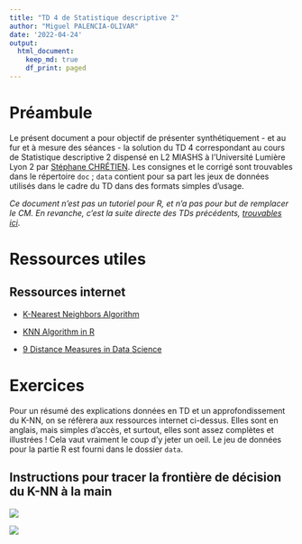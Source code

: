 ```yaml
---
title: "TD 4 de Statistique descriptive 2"
author: "Miguel PALENCIA-OLIVAR"
date: '2022-04-24'
output: 
  html_document:
    keep_md: true
    df_print: paged
---
```

# Préambule

Le présent document a pour objectif de présenter synthétiquement - et au fur et
à mesure des séances - la solution du TD 4 correspondant au cours de Statistique
descriptive 2 dispensé en L2 MIASHS à l'Université Lumière Lyon 2 par [Stéphane CHRÉTIEN](https://sites.google.com/site/stephanegchretien/enseignement/l2-miashs-statistiques-descriptives/l2-statistiques-descriptives-2-regression-et-classification). Les consignes et le corrigé sont trouvables dans le répertoire `doc` ; `data` contient pour sa part les jeux de données utilisés dans le cadre du TD dans des formats simples d'usage.

*Ce document n'est pas un tutoriel pour R, et n'a pas pour but de remplacer le CM. En revanche, c'est la suite directe des TDs précédents, [trouvables ici](https://github.com/users/mpalenciaolivar/projects/4)*.

# Ressources utiles

## Ressources internet

- [K-Nearest Neighbors Algorithm](https://medium.com/analytics-vidhya/k-nearest-neighbors-algorithm-7952234c69a4)

- [KNN Algorithm in R](https://eshitanandy.medium.com/knn-algorithm-in-r-30dff0c8d094)

- [9 Distance Measures in Data Science](https://towardsdatascience.com/9-distance-measures-in-data-science-918109d069fa)

# Exercices

Pour un résumé des explications données en TD et un approfondissement du K-NN, on se réfèrera aux ressources internet ci-dessus. Elles sont en anglais, mais simples d'accès, et surtout, elles sont assez complètes et illustrées ! Cela vaut vraiment le coup d'y jeter un oeil. Le jeu de données pour la partie R est fourni dans le dossier `data`.

## Instructions pour tracer la frontière de décision du K-NN à la main

![](doc/1-nn.png)

![](doc/3-nn.png)